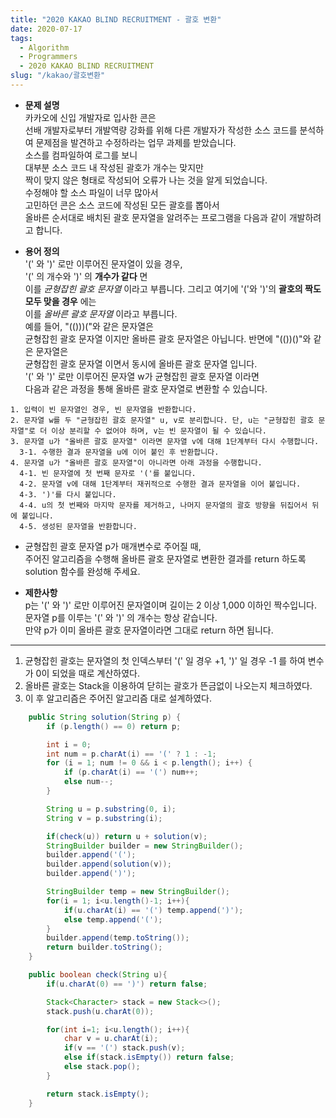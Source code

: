 ```yaml
---
title: "2020 KAKAO BLIND RECRUITMENT - 괄호 변환"
date: 2020-07-17
tags:
  - Algorithm
  - Programmers
  - 2020 KAKAO BLIND RECRUITMENT
slug: "/kakao/괄호변환"
---
```


- __문제 설명__  <br/>
카카오에 신입 개발자로 입사한 콘은 <br/>
선배 개발자로부터 개발역량 강화를 위해
다른 개발자가 작성한 소스 코드를 분석하여 문제점을 발견하고 수정하라는 업무 과제를 받았습니다. <br/>
소스를 컴파일하여 로그를 보니 <br/>
대부분 소스 코드 내 작성된 괄호가 개수는 맞지만 <br/>
짝이 맞지 않은 형태로 작성되어 오류가 나는 것을 알게 되었습니다.<br/>
수정해야 할 소스 파일이 너무 많아서 <br/>
고민하던 콘은 소스 코드에 작성된 모든 괄호를 뽑아서 <br/>
올바른 순서대로 배치된 괄호 문자열을 알려주는 프로그램을 다음과 같이 개발하려고 합니다. <br/>

- __용어 정의__ <br/>
'(' 와 ')' 로만 이루어진 문자열이 있을 경우, <br/>
'(' 의 개수와 ')' 의 __개수가 같다__ 면 <br/>
이를 _균형잡힌 괄호 문자열_ 이라고 부릅니다.
그리고 여기에 '('와 ')'의 __괄호의 짝도 모두 맞을 경우__ 에는 <br/>
이를 _올바른 괄호 문자열_ 이라고 부릅니다. <br/>
예를 들어, "(()))("와 같은 문자열은 <br/>
균형잡힌 괄호 문자열 이지만 올바른 괄호 문자열은 아닙니다.
반면에 "(())()"와 같은 문자열은 <br/>
균형잡힌 괄호 문자열 이면서 동시에 올바른 괄호 문자열 입니다. <br/>
'(' 와 ')' 로만 이루어진 문자열 w가 균형잡힌 괄호 문자열 이라면 <br/>
다음과 같은 과정을 통해 올바른 괄호 문자열로 변환할 수 있습니다. <br/>
```
1. 입력이 빈 문자열인 경우, 빈 문자열을 반환합니다.
2. 문자열 w를 두 "균형잡힌 괄호 문자열" u, v로 분리합니다. 단, u는 "균형잡힌 괄호 문자열"로 더 이상 분리할 수 없어야 하며, v는 빈 문자열이 될 수 있습니다.
3. 문자열 u가 "올바른 괄호 문자열" 이라면 문자열 v에 대해 1단계부터 다시 수행합니다.
  3-1. 수행한 결과 문자열을 u에 이어 붙인 후 반환합니다.
4. 문자열 u가 "올바른 괄호 문자열"이 아니라면 아래 과정을 수행합니다.
  4-1. 빈 문자열에 첫 번째 문자로 '('를 붙입니다.
  4-2. 문자열 v에 대해 1단계부터 재귀적으로 수행한 결과 문자열을 이어 붙입니다.
  4-3. ')'를 다시 붙입니다.
  4-4. u의 첫 번째와 마지막 문자를 제거하고, 나머지 문자열의 괄호 방향을 뒤집어서 뒤에 붙입니다.
  4-5. 생성된 문자열을 반환합니다.
```
- 균형잡힌 괄호 문자열 p가 매개변수로 주어질 때, <br/>
주어진 알고리즘을 수행해 올바른 괄호 문자열로 변환한 결과를 return 하도록 solution 함수를 완성해 주세요.<br/>

- __제한사항__ <br/>
p는 '(' 와 ')' 로만 이루어진 문자열이며 길이는 2 이상 1,000 이하인 짝수입니다.<br/>
문자열 p를 이루는 '(' 와 ')' 의 개수는 항상 같습니다.<br/>
만약 p가 이미 올바른 괄호 문자열이라면 그대로 return 하면 됩니다.<br/>

---------------------------

1. 균형잡힌 괄호는 문자열의 첫 인덱스부터 '(' 일 경우 +1, ')' 일 경우 -1 를 하여 변수가 0이 되었을 때로 계산하였다.
2. 올바른 괄호는 Stack을 이용하여 닫히는 괄호가 뜬금없이 나오는지 체크하였다.
3. 이 후 알고리즘은 주어진 알고리즘 대로 설계하였다.


```java {6-9, 29}
    public String solution(String p) {
        if (p.length() == 0) return p;

        int i = 0;
        int num = p.charAt(i) == '(' ? 1 : -1;
        for (i = 1; num != 0 && i < p.length(); i++) {
            if (p.charAt(i) == '(') num++;
            else num--;
        }

        String u = p.substring(0, i);
        String v = p.substring(i);

        if(check(u)) return u + solution(v);
        StringBuilder builder = new StringBuilder();
        builder.append('(');
        builder.append(solution(v));
        builder.append(')');

        StringBuilder temp = new StringBuilder();
        for(i = 1; i<u.length()-1; i++){
            if(u.charAt(i) == '(') temp.append(')');
            else temp.append('(');
        }
        builder.append(temp.toString());
        return builder.toString();
    }

    public boolean check(String u){
        if(u.charAt(0) == ')') return false;

        Stack<Character> stack = new Stack<>();
        stack.push(u.charAt(0));

        for(int i=1; i<u.length(); i++){
            char v = u.charAt(i);
            if(v == '(') stack.push(v);
            else if(stack.isEmpty()) return false;
            else stack.pop();
        }

        return stack.isEmpty();
    }
```
